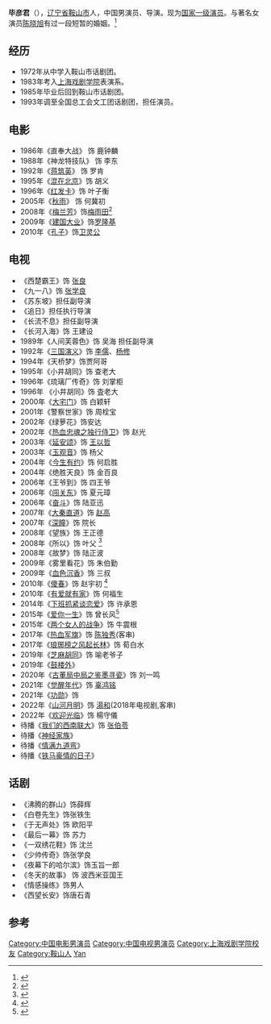 {{NoteTA|G1=Show}}
{{艺人
| 姓名 = 毕彦君
| 类型 = 男演员
| 图片 =
| 图片简介 =
| 图片尺寸 =
| 英文名 =
| 昵称 = 
| 国籍 = {{PRC}}
| 民族 = 
| 籍贯 = 
| 出生日期 =
| 出生地点 = {{CHN}}[[辽宁省|辽宁省]][[鞍山市|鞍山市]]
| 职业 = [[演员|演员]]、[[导演|导演]]
| 语言 = [[普通话|普通话]]
| 教育程度 =[[上海戏剧学院|上海戏剧学院]]毕业
| 音乐类型 = 
| 出道日期 = 
| 经纪公司 =
| 出道作 =
| 代表作 =
| 網站 =
}}
'''毕彦君'''（{{bd|1955年|7月|catIdx=B毕}}），[[辽宁省|辽宁省]][[鞍山市|鞍山市]]人，中国男演员、导演。现为[[国家一级演员|国家一级演员]]。与著名女演员[[陈晓旭|陈晓旭]]有过一段短暂的婚姻。<ref>{{cite web |title=陈晓旭前夫毕彦君：演员别总把自己当精神贵族 |url=http://ent.sina.com.cn/s/m/2011-11-02/11513467072.shtml |website=新浪娱乐 |accessdate=2022-05-01}}</ref>

== 经历 ==
* 1972年从中学入鞍山市话剧团。
* 1983年考入[[上海戏剧学院|上海戏剧学院]]表演系。
* 1985年毕业后回到鞍山市话剧团。
* 1993年调至全国总工会文工团话剧团，担任演员。

== 电影 ==
* 1986年《直奉大战》 饰 鹿钟麟
* 1988年《神龙特技队》 饰 李东
* 1992年《[[蒋筑英|蒋筑英]]》 饰 罗肯
* 1995年《[[混在北京|混在北京]]》饰 胡义
* 1996年《[[红发卡|红发卡]]》饰 叶子衡
* 2005年《[[秋雨|秋雨]]》 饰 何冀初
* 2008年《[[梅蘭芳_(電影)|梅兰芳]]》饰[[梅雨田|梅雨田]]<ref>{{cite web |title=黎明章子怡即将正式开工 穿古装故宫内找感觉 |url=https://ent.ifeng.com/movie/news/mainland/200710/1019_1845_264576.shtml |website=凤凰网}}</ref>
* 2009年《[[建国大业|建国大业]]》饰[[罗隆基|罗隆基]]
* 2010年《[[孔子_(電影)|孔子]]》饰[[卫灵公|卫灵公]]

== 电视 ==
* 《西楚霸王》饰 [[张良|张良]]
* 《九一八》饰 [[张学良|张学良]]
* 《苏东坡》担任副导演
* 《追日》担任执行导演
* 《长流不息》担任副导演
* 《长河入海》饰 王建设
* 1989年《人间芙蓉色》饰 吴海 担任副导演
* 1992年《[[三国演义_(电视剧)|三国演义]]》饰 [[李儒|李儒]]、[[杨修|杨修]]
* 1994年《天桥梦》饰贾阿哥
* 1995年《小井胡同》饰 查老大 
* 1996年《琉璃厂传奇》饰 刘掌柜 
* 1996年 《小井胡同》饰 査老大 
* 2000年《[[大宅门|大宅门]]》饰 白颖轩 
* 2001年《警察世家》饰 周栓宝
* 2002年《绿萝花》饰安达 
* 2002年《[[热血忠魂之独行侍卫|热血忠魂之独行侍卫]]》饰 赵光 
* 2003年《[[延安颂|延安颂]]》饰 [[王以哲|王以哲]] 
* 2003年《[[玉观音|玉观音]]》饰 杨父 
* 2004年《[[今生有约|今生有约]]》饰 何启胜 
* 2004年《绝胜天良》饰 金百良 
* 2006年《王爷到》饰 四王爷
* 2006年《[[闯关东_(电视剧)|闯关东]]》饰 夏元璋 
* 2006年《[[奋斗_(2007年电视剧)|奋斗]]》饰 陆亚迅 
* 2007年《[[大秦直道|大秦直道]]》饰 [[赵高|赵高]] 
* 2007年《[[深瞳|深瞳]]》饰 院长  
* 2008年《望族》饰 王正德 
* 2008年《所以》饰 叶父 <ref>{{cite web |title=《所以》毕彦君演绎好爸爸 角色区别“闯关东” |url=http://ent.sina.com.cn/v/m/2008-06-25/22562075611.shtml |website=新浪娱乐 |accessdate=2022-05-01}}</ref>
* 2008年《故梦》饰 陆正波 
* 2009年《雾里看花》饰 朱伯勤 
* 2009年《[[血色沉香|血色沉香]]》饰 三叔 
* 2010年《[[傻春|傻春]]》饰 赵宇初 <ref>{{cite web |title=毕彦君加盟《傻春》 与陶虹演“另类父女” |url=https://yule.sohu.com/20100706/n273320731.shtml |website=搜狐娱乐 |accessdate=2022-05-01}}</ref>
* 2010年《[[有爱就有家|有爱就有家]]》饰 何福生 
* 2014年《[[下班抓紧谈恋爱|下班抓紧谈恋爱]]》饰 许承恩
* 2015年《[[爱你一生|爱你一生]]》饰 曾长风<ref>{{cite web |title=《爱你一生》毕彦君田玲领衔“遗憾爱情” |url=http://ent.sina.com.cn/v/m/2015-05-25/doc-icpkqeaz5501218.shtml |website=新浪娱乐 |accessdate=2022-05-01}}</ref>
* 2015年《[[两个女人的战争|两个女人的战争]]》饰 牛震根
* 2017年《[[热血军旗|热血军旗]]》饰 [[陈独秀|陈独秀]](客串)
* 2017年《[[琅琊榜之风起长林|琅琊榜之风起长林]]》饰 荀白水
* 2019年《[[芝麻胡同|芝麻胡同]]》饰 喻老爷子
* 2019年《[[鼓楼外|鼓楼外]]》 
* 2020年《[[古董局中局之鉴墨寻瓷|古董局中局之鉴墨寻瓷]]》饰 刘一鸣
* 2021年《[[觉醒年代|觉醒年代]]》饰 [[辜鸿铭|辜鸿铭]]
* 2021年《[[功勋_(2021年电视剧)|功勋]]》饰 
* 2022年《[[山河月明|山河月明]]》饰 [[湯和|湯和]](2018年电视剧,客串)
* 2022年《[[欢迎光临|欢迎光临]]》饰 楊守儀
* 待播《[[我们的西南联大|我们的西南联大]]》饰 [[张伯苓|张伯苓]]
* 待播《[[神经家族|神经家族]]》
* 待播《[[情满九道弯|情满九道弯]]》
* 待播《[[铁马豪情的日子|铁马豪情的日子]]》

== 话剧 ==
* 《沸腾的群山》饰薛辉
* 《白卷先生》饰张铁生
* 《于无声处》饰 欧阳平
* 《最后一幕》饰 苏力
* 《一双绣花鞋》饰 沈兰
* 《少帅传奇》饰张学良
* 《夜幕下的哈尔滨》饰玉旨一郎
* 《冬天的故事》 饰 波西米亚国王
* 《情感操练》饰男人
* 《西望长安》饰唐石青

== 参考 ==
{{reflist}}

{{DEFAULTSORT:bi yanjun}}
[[Category:中国电影男演员|Category:中国电影男演员]]
[[Category:中国电视男演员|Category:中国电视男演员]]
[[Category:上海戏剧学院校友|Category:上海戏剧学院校友]]
[[Category:鞍山人|Category:鞍山人]]
[[Category:畢姓|Yan]]
